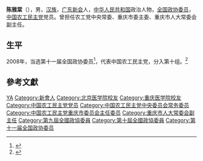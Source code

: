 '''陈雅棠'''（{{bd|1946年|9月|}}），男，[[汉族|汉族]]，[[广东|广东]][[新会|新会]]人，[[中华人民共和国|中华人民共和国]]政治人物，[[全国政协委员|全国政协委员]]，[[中国农工民主党|中国农工民主党]]党员。曾担任农工党中央常委、重庆市委主委、重庆市人大常委会副主任。

== 生平 ==
2008年，当选第十一届全国政协委员<ref>{{cite news|title=第十一届全国政协委员名单|url=http://www.indaa.com.cn/zt/2009qglh/zxzs/200903/t20090303_127573.html|accessdate=2013-04-09|newspaper=新华社北京1月25日电 中国人民政治协商会议第十一届全国委员会委员名单(共2237人，2008年1月25日政协第十届全国委员会常务委员会第二十次会议通过)|date=2008年1月25日|deadurl=yes|archiveurl=https://web.archive.org/web/20130928014403/http://www.indaa.com.cn/zt/2009qglh/zxzs/200903/t20090303_127573.html|archivedate=2013年9月28日}}</ref>，代表中国农工民主党，分入第十组。<ref>{{cite news|title=全国政协信息-陈雅棠|url=http://www.cppcc.gov.cn/CMS/wylibary/showJcwyxtInfoWylibary.action?tabJcwyxt.guid=11W0003590&wytype=wjwy|accessdate=2013-04-11|newspaper=全国政协委员会|archive-date=2016-03-04|archive-url=https://web.archive.org/web/20160304201606/http://www.cppcc.gov.cn/CMS/wylibary/showJcwyxtInfoWylibary.action?tabJcwyxt.guid=11W0003590&wytype=wjwy|dead-url=no}}</ref>

== 參考文獻 ==
{{reflist}}

{{中国政治人物小作品}}
{{Navboxes 
| title  = 陈雅棠在[[中国农工民主党|中国农工民主党]]的职务
| list1  =
{{中国农工民主党第十三届中央委员会}}
{{中国农工民主党第十四届中央委员会}}
}}

{{Authority control}}
{{DEFAULTSORT:Chen陈}}
[[Category:陈姓|YA]]
[[Category:新會人|Category:新會人]]
[[Category:北京医学院校友|Category:北京医学院校友]]
[[Category:重庆医学院校友|Category:重庆医学院校友]]
[[Category:中国农工民主党党员|Category:中国农工民主党党员]]
[[Category:中国农工民主党中央委员会常务委员|Category:中国农工民主党中央委员会常务委员]]
[[Category:中国农工民主党重庆市委员会主任委员|Category:中国农工民主党重庆市委员会主任委员]]
[[Category:重庆市人大常委会副主任|Category:重庆市人大常委会副主任]]
[[Category:第九屆全國政協委員|Category:第九屆全國政協委員]]
[[Category:第十屆全國政協委員|Category:第十屆全國政協委員]]
[[Category:第十一届全国政协委员|Category:第十一届全国政协委员]]